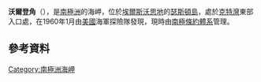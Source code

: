 {{coord|71|50|S|96|53|W|display=title}}

'''沃爾登角'''（{{lang-en|Cape Walden}}），是[[南極洲|南極洲]]的海岬，位於[[埃爾斯沃思地|埃爾斯沃思地]]的[[瑟斯頓島|瑟斯頓島]]，處於[[克特灣|克特灣]]東部入口處，在1960年1月由[[美國|美國]]海軍探險隊發現，現時由[[南極條約體系|南極條約體系]]管理。

==參考資料==
{{usgs-gazetteer}}

{{Antarctica-geo-stub}}
[[Category:南極洲海岬|Category:南極洲海岬]]